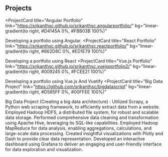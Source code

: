 ## Projects

<ProjectCard
  title="Angular Portfolio"
  link="https://srikanthsc.github.io/srikanthsc.angularportfolio/"
  bg="linear-gradient(to right, #D4145A 0%, #FBB03B 100%)"
>
  Developing a portfolio using Angular.
</ProjectCard>
<ProjectCard
  title="React Portfolio"
  link="https://srikanthsc.github.io/srikanthsc.reactportfolio/"
  bg="linear-gradient(to right, #662D8C 0%, #ED1E79 100%)"
>
  Developing a portfolio using React
</ProjectCard>
<ProjectCard
  title="Vue.js Portfolio"
  link="https://srikanthsc.github.io/srikanthsc.vuejsportfolio2/"
  bg="linear-gradient(to right, #009245 0%, #FCEE21 100%)"
>
  Developing a portfolio using Vue.js And Vuetify
</ProjectCard>
<ProjectCard
  title="Big Data Project"
  link="https://github.com/srikanthsc/bigdatascript"
  bg="linear-gradient(to right, #D585FF 0%, #00FFEE 100%)"
>
  Big Data Project (Creating a big data architecture) : Utilized Scrapy, a Python web scraping framework, to efficiently extract data from a website. Employed Hadoop HDFS, a distributed file system, for robust and scalable data storage. Performed comprehensive data cleaning and transformation using Apache Hive, leveraging its SQL-like capabilities. Employed Hadoop MapReduce for data analysis, enabling aggregations, calculations, and large-scale data processing. Created insightful visualizations with Plotly and Dash to provide clear data representation. Developed an interactive dashboard using Grafana to deliver an engaging and user-friendly interface for data exploration and visualization.
</ProjectCard>
